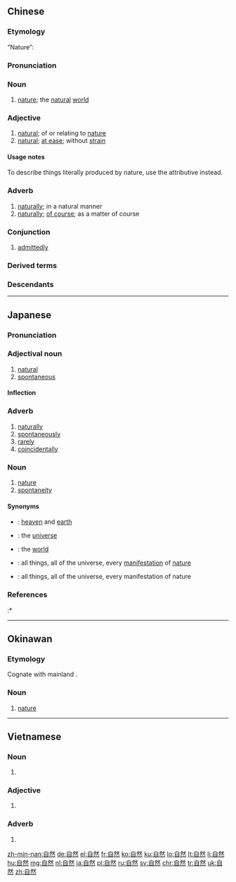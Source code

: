 ==Chinese==
{{zh-forms}}

===Etymology===
“Nature”: {{wasei kango||しぜん|||like self}}

===Pronunciation===
{{zh-pron
|m=zìrán,tl=y
|m_note=zìran - only when meaning "at ease"
|c=zi6 jin4
|h=pfs=chhṳ-yèn
|md=cê̤ṳ-iòng
|mn=qz:chīr-liân/kh,zz:chū-jiân/tp,xm:chū-liân
|mna=Taiwanese-Alternation7to3Word.ogg
|w=3zr zoe
|ma=y
|mc=y
|oc=1,1;1,1
|cat=a,adv,con,n
}}

===Noun===
{{zh-noun}}

# [[nature]]; the [[natural]] [[world]]

===Adjective===
{{zh-adj}}

# [[natural]]; of or relating to [[nature]]
# [[natural]]; [[at ease]]; without [[strain]]

====Usage notes====
To describe things literally produced by nature, use the attributive {{zh-l|天然}} instead.

===Adverb===
{{zh-adv}}

# [[naturally]]; in a natural manner
# [[naturally]]; [[of course]]; as a matter of course

===Conjunction===
{{zh-con}}

# [[admittedly]]

===Derived terms===
{{zh-der|不自然|大自然|順其自然|自然保護區|自然村|自然段|自然而然|自然規律|自然界|自然經濟|自然景觀|自然科學|自然力|自然律|自然美|自然人|自然數|自然物|自然選擇|自然災害|自然主義|人口自然增加率|功到自然成|心靜自然涼|渾樸自然|習慣成自然|聽其自然|自然保留區|自然保育|自然保護|自然免疫|自然分類|自然利率|自然堤|自然增加率|自然接種|自然步道|自然殺傷細胞|自然汞|自然淘汰|自然營力|自然率|自然現象|自然生態|自然神論|自然背景輻射|自然蛾眉|自然資源|自然輸入法|自然金|自然史|自然鐵|自然銀|自然銅|自然音程|船到橋頭自然直|超自然}}

===Descendants===
{{CJKV||しぜん|자연|tự nhiên}}

{{zh-cat|Elementary}}

----

==Japanese==
{{ja-kanjitab|し|ぜん|yomi=o}}

===Pronunciation===
{{ja-pron|yomi=kanon|しぜん|acc=0|acc_ref=DJR,NHK}}

===Adjectival noun===
{{ja-adj|infl=な|しぜん}}

# [[natural]]
# [[spontaneous]]

====Inflection====
{{ja-na|しぜん}}

===Adverb===
{{ja-pos|adverb|しぜん}}

# [[naturally]]
# [[spontaneously]]
# [[rarely]]
# [[coincidentally]]

===Noun===
{{ja-noun|しぜん}}

# [[nature]]
# [[spontaneity]]

====Synonyms====
* {{ja-r|天地|てんち}}: [[heaven]] and [[earth]]
* {{ja-r|宇宙|うちゅう}}: the [[universe]]
* {{ja-r|世界|せかい}}: the [[world]]
* {{ja-r|万象|ばんしょう}}: all things, all of the universe, every [[manifestation]] of [[nature]]
* {{ja-r|万物|ばんぶつ}}: all things, all of the universe, every manifestation of nature

===References===
<references/>
:* {{R:Shogakukan}}

----

==Okinawan==

===Etymology===
Cognate with mainland {{cog|ja|自然|tr=shizen}}.

===Noun===
{{head|ryu|noun|hiragana|しじん|romaji|shijin}}

# [[nature]]

----

==Vietnamese==
{{vi-hantutab}}

===Noun===
{{vi-hantu}}

# {{han tu form of|tự nhiên|[[nature]]}}

===Adjective===
{{vi-hantu}}

# {{han tu form of|tự nhiên|[[natural]]}}

===Adverb===
{{vi-hantu}}

# {{han tu form of|tự nhiên|[[naturally]]}}

[[zh-min-nan:自然]]
[[de:自然]]
[[el:自然]]
[[fr:自然]]
[[ko:自然]]
[[ku:自然]]
[[lo:自然]]
[[lt:自然]]
[[li:自然]]
[[hu:自然]]
[[mg:自然]]
[[nl:自然]]
[[ja:自然]]
[[pl:自然]]
[[ru:自然]]
[[sv:自然]]
[[chr:自然]]
[[tr:自然]]
[[uk:自然]]
[[zh:自然]]